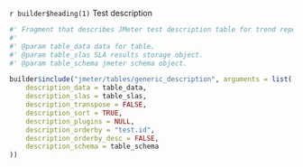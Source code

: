 `r builder$heading(1)` Test description

```r

#' Fragment that describes JMeter test description table for trend report.
#' 
#' @param table_data data for table.
#' @param table_slas SLA results storage object.
#' @param table_schema jmeter schema object.

builder$include("jmeter/tables/generic_description", arguments = list(
    description_data = table_data,
    description_slas = table_slas,
    description_transpose = FALSE,
    description_sort = TRUE,
    description_plugins = NULL,
    description_orderby = "test.id",
    description_orderby_desc = FALSE,
    description_schema = table_schema
))
```

